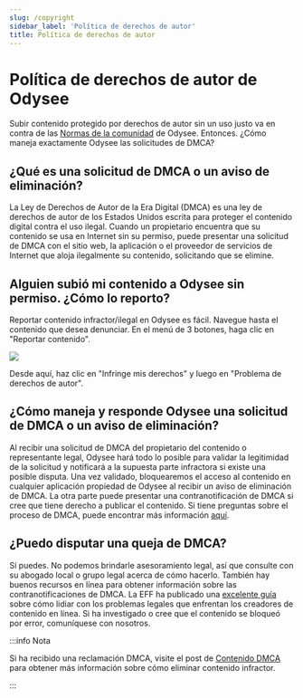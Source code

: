 ---
slug: /copyright
sidebar_label: 'Política de derechos de autor'
title: Política de derechos de autor
---

# Política de derechos de autor de Odysee

Subir contenido protegido por derechos de autor sin un uso justo va en contra de las [Normas de la comunidad](https://help.odysee.tv/es/communityguidelines) de Odysee. Entonces. ¿Cómo maneja exactamente Odysee las solicitudes de DMCA?

## ¿Qué es una solicitud de DMCA o un aviso de eliminación?

La Ley de Derechos de Autor de la Era Digital (DMCA) es una ley de derechos de autor de los Estados Unidos escrita para proteger el contenido digital contra el uso ilegal. Cuando un propietario encuentra que su contenido se usa en Internet sin su permiso, puede presentar una solicitud de DMCA con el sitio web, la aplicación o el proveedor de servicios de Internet que aloja ilegalmente su contenido, solicitando que se elimine.

## Alguien subió mi contenido a Odysee sin permiso. ¿Cómo lo reporto?

Reportar contenido infractor/ilegal en Odysee es fácil. Navegue hasta el contenido que desea denunciar. En el menú de 3 botones, haga clic en "Reportar contenido".

![](https://i.imgur.com/mLXO17T.png)

Desde aquí, haz clic en "Infringe mis derechos" y luego en "Problema de derechos de autor".

## ¿Cómo maneja y responde Odysee una solicitud de DMCA o un aviso de eliminación?

Al recibir una solicitud de DMCA del propietario del contenido o representante legal, Odysee hará todo lo posible para validar la legitimidad de la solicitud y notificará a la supuesta parte infractora si existe una posible disputa. Una vez validado, bloquearemos el acceso al contenido en cualquier aplicación propiedad de Odysee al recibir un aviso de eliminación de DMCA. La otra parte puede presentar una contranotificación de DMCA si cree que tiene derecho a publicar el contenido. Si tiene preguntas sobre el proceso de DMCA, puede encontrar más información [aquí](https://www.dmca.com/faq/What-is-a-DMCA-Takedown?_ga=2.159224446.539423696.1634061780-1382771933.1616852399).

## ¿Puedo disputar una queja de DMCA?
Sí puedes. No podemos brindarle asesoramiento legal, así que consulte con su abogado local o grupo legal acerca de cómo hacerlo. También hay buenos recursos en línea para obtener información sobre las contranotificaciones de DMCA. La EFF ha publicado una [excelente guía](https://www.eff.org/issues/intellectual-property/guide-to-youtube-removals?_ga=2.164141691.539423696.1634061780-1382771933.1616852399) sobre cómo lidiar con los problemas legales que enfrentan los creadores de contenido en línea. Si ha investigado o cree que el contenido se bloqueó por error, comuníquese con nosotros.

:::info Nota

Si ha recibido una reclamación DMCA, visite el post de [Contenido DMCA](https://help.odysee.tv/es/category-uploading/dmca-content/) para obtener más información sobre cómo eliminar contenido infractor.

:::